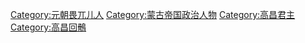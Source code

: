 [[Category:元朝畏兀儿人|Category:元朝畏兀儿人]]
[[Category:蒙古帝国政治人物|Category:蒙古帝国政治人物]]
[[Category:高昌君主|Category:高昌君主]]
[[Category:高昌回鶻|Category:高昌回鶻]]